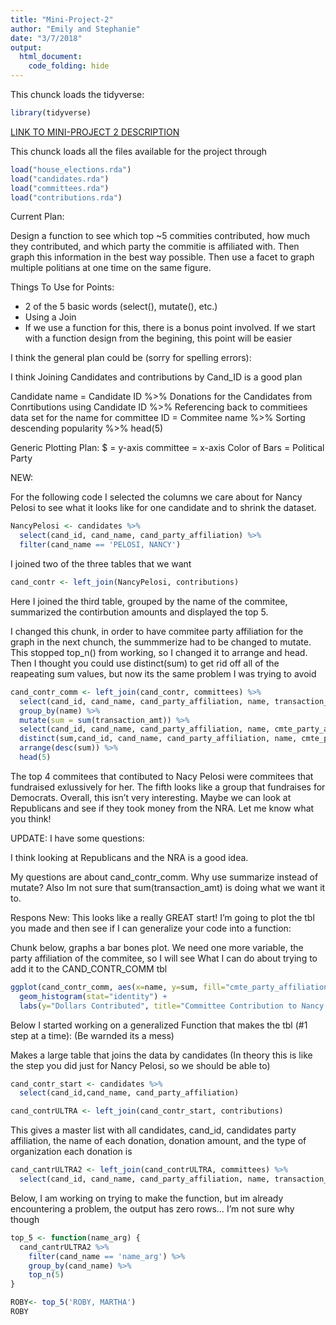 ```yaml
---
title: "Mini-Project-2"
author: "Emily and Stephanie"
date: "3/7/2018"
output: 
  html_document:
    code_folding: hide
---
```


This chunck loads the tidyverse:
```r
library(tidyverse)
```

[LINK TO MINI-PROJECT 2 DESCRIPTION](https://beanumber.github.io/sds192/mod_data.html)

This chunck loads all the files available for the project through 
```r
load("house_elections.rda")
load("candidates.rda")
load("committees.rda")
load("contributions.rda")
```


Current Plan:

Design a function to see which top ~5 commities contributed, how much they contributed, and which party the commitie is affiliated with.  Then graph this information in the best way possible.  Then use a facet to graph multiple politians at one time on the same figure.  


Things To Use for Points:

* 2 of the 5 basic words (select(),  mutate(), etc.)
* Using a Join 
* If we use a function for this, there is a bonus point involved.  If we start with a function design from the begining, this point will be easier 





I think the general plan could be (sorry for spelling errors):

I think Joining Candidates and contributions by Cand_ID is a good plan 

Candidate name = Candidate ID  %>%
Donations for the Candidates from Conrtibutions using Candidate ID  %>%
Referencing back to commitiees data set for the name for committee ID = Commitee name %>%
Sorting descending popularity %>%
head(5)

Generic Plotting Plan:
$ = y-axis
committee = x-axis 
Color of Bars = Political Party 

NEW:


For the following code I selected the columns we care about for Nancy Pelosi to see what it looks like for one candidate and to shrink the dataset.

```r
NancyPelosi <- candidates %>%
  select(cand_id, cand_name, cand_party_affiliation) %>%
  filter(cand_name == 'PELOSI, NANCY')
```

I joined two of the three tables that we want

```r
cand_contr <- left_join(NancyPelosi, contributions)
```

Here I joined the third table, grouped by the name of the commitee, summarized the contirbution amounts and displayed the top 5.


I changed this chunk, in order to have commitee party affiliation for the graph in the next chunch, the summmerize had to be changed to mutate.  This stopped top_n() from working, so I changed it to arrange and head.  Then I thought you could use distinct(sum) to get rid off all of the reapeating sum values, but now its the same problem I was trying to avoid 

```r
cand_contr_comm <- left_join(cand_contr, committees) %>%
  select(cand_id, cand_name, cand_party_affiliation, name, transaction_amt, cmte_party_affiliation) %>%
  group_by(name) %>%
  mutate(sum = sum(transaction_amt)) %>%
  select(cand_id, cand_name, cand_party_affiliation, name, cmte_party_affiliation, sum) %>%
  distinct(sum,cand_id, cand_name, cand_party_affiliation, name, cmte_party_affiliation) %>%
  arrange(desc(sum)) %>%
  head(5)
```




The top 4 commitees that contibuted to Nacy Pelosi were commitees that fundraised exlussively for her.  The fifth looks like a group that fundraises for Democrats.  Overall, this isn't very interesting.  Maybe we can look at Republicans and see if they took money from the NRA.  Let me know what you think!  




UPDATE: I have some questions:

I think looking at Republicans and the NRA is a good idea.

My questions are about cand_contr_comm.  Why use summarize instead of mutate? Also Im not sure that sum(transaction_amt) is doing what we want it to.




Respons New:
This looks like a really GREAT start! I'm going to plot the tbl you made and then see if I can generalize your code into a function:

Chunk below, graphs a bar bones plot.  We need one more variable, the party affiliation of the commitee, so I will see What I can do about trying to add it to the CAND_CONTR_COMM tbl
```r
ggplot(cand_contr_comm, aes(x=name, y=sum, fill="cmte_party_affiliation"))+
  geom_histogram(stat="identity") + 
  labs(y="Dollars Contributed", title="Committee Contribution to Nancy Pelosi")
```






Below I started working on a generalized Function that makes the tbl (#1 step at a time):
(Be warnded its a mess)

Makes a large table that joins the data by candidates (In theory this is like the step you did just for Nancy Pelosi, so we should be able to)

```r
cand_contr_start <- candidates %>%
  select(cand_id,cand_name, cand_party_affiliation)
```



```r
cand_contrULTRA <- left_join(cand_contr_start, contributions) 
```

This gives a master list with all candidates, cand_id, candidates party affiliation, the name of each donation, donation amount, and the type of organization each donation is 
```r
cand_cantrULTRA2 <- left_join(cand_contrULTRA, committees) %>%
  select(cand_id, cand_name, cand_party_affiliation, name, transaction_amt, entity_type, cmte_party_affiliation)
```



Below, I am working on trying to make the function, but im already encountering a problem, the output has zero rows... I'm not sure why though
```r
top_5 <- function(name_arg) {
  cand_cantrULTRA2 %>%
    filter(cand_name == 'name_arg') %>%
    group_by(cand_name) %>%
    top_n(5)
}

ROBY<- top_5('ROBY, MARTHA')
ROBY
```













